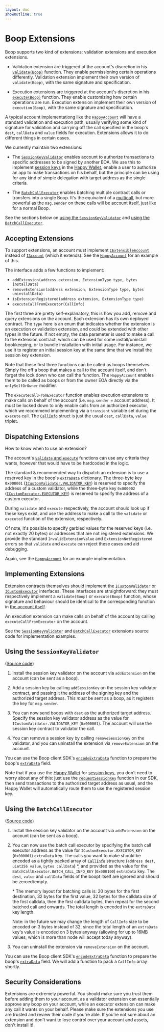 ```yaml
---
layout: doc
showOutline: true
---
```


# Boop Extensions

Boop supports two kind of extensions: validation extensions and execution extensions.

- Validation extension are triggered at the account's discretion in his [`validate(Boop)`][account-overview] function.
  They enable permissioning certain operations differently. Validation extension implement their own version of
  `validate(Boop)`, with the same signature and specification.

[account-overview]: /boop/contracts#account-contract

- Execution extensions are triggered at the account's discretion in his [`execute(Boop)`][account-overview] function.
  They enable customizing how certain operations are run. Execution extension implement their own version of
  `execution(Boop)`, with the same signature and specification.

A typical account implementationg like the [`HappyAccount`] will have a standard validation and execution path,
usually verifying some kind of signature for validation and carrying off the call specified in the boop's `dest`,
`callData` and `value` fields for execution. Extensions allows it to do different things in certain cases.

[`HappyAccount`]: https://github.com/HappyChainDevs/happychain/blob/master/contracts/src/boop/happychain/HappyAccount.sol

We currently maintain two extensions:

- The [`SessionKeyValidator`] enables account to authorize transactions to specific addresses to be signed by another EOA.
  We use this to implement [session keys] in the [Happy Wallet], enable a user to authorize an app to make transactions on
  his behalf, but the principle can be using for any kind of simple delegation with target address as the single criteria.

- The [`BatchCallExecutor`] enables batching multiple contract calls or transfers into a single Boop. It's the equivalent
  of a [multicall], but more powerful as the `msg.sender` on these calls will be account itself, just like for a normal
  Boop.

See the sections below on [using the `SessionKeyValidator`][using-session-key] and [using the
`BatchCallExecutor`][using-batch-call].

[`SessionKeyValidator`]: https://github.com/HappyChainDevs/happychain/blob/master/contracts/src/boop/extensions/SessionKeyValidator.sol
[`BatchCallExecutor`]: https://github.com/HappyChainDevs/happychain/blob/master/contracts/src/boop/extensions/BatchCallExecutor.sol
[session keys]: /sdk/js#session-keys
[Happy Wallet]: /sdk
[multicall]: https://github.com/mds1/multicall3
[using-session-key]: #using-the-sessionkeyvalidator
[using-batch-call]: #using-the-batchcallexecutor

## Accepting Extensions

To support extensions, an account must implement [`IExtensibleAccount`] instead of [`IAccount`] (which it extends).
See the [`HappyAccount`] for an example of this.

[`IExtensibleAccount`]: https://github.com/HappyChainDevs/happychain/blob/master/contracts/src/boop/interfaces/IExtensibleAccount.sol
[`IAccount`]: https://github.com/HappyChainDevs/happychain/blob/master/contracts/src/boop/interfaces/IAccount.sol

The interface adds a few functions to implement:

- `addExtension(address extension, ExtensionType type, bytes installData)`
- `removeExtension(address extension, ExtensionType type, bytes uninstallData)`
- `isExtensionRegistered(address extension, ExtensionType type)`
- `executeCallFromExecutor(CallInfo)`

The first three are pretty self-explanatory, this is how you add, remove and query extensions on the account. Each
extension has its own deployed contract. The `type` here is an enum that indicates whether the extension is an execution
or validation extension, and could be extended with other types in the future. If not empty, the data parameter is used
to make a call to the extension contract, which can be used for some install/uninstall bookkeeping, or to bundle
installation with initial usage. For instance, we use it to register an initial session key at the same time that we
install the session key extension.

Note that these first three functions can be called as boops themselves. Simply fire off a boop that makes
a call to the account itself, and don't forget the lock down who can call the function. The `HappyAccount` enables
them to be called as boops or from the owner EOA directly via the `onlySelfOrOwner` modifier.

The `executeCallFromExecutor` function enables execution extensions to make calls on behalf of the account (i.e.
`msg.sender` = account address). It must be locked down to only enable calls from an authorized executor, which we
recommend implementing via a `transient` variable set during the `execute` call. The [`CallInfo`][Types.sol] struct is just the usual
`dest`, `callData`, `value` triplet.

[Types.sol]: https://github.com/HappyChainDevs/happychain/blob/master/contracts/src/boop/interfaces/Types.sol

## Dispatching Extensions

How to know when to use an extension?

The account's [`validate` and `execute`][account-overview] functions can use any criteria they wants, however that would
have to be hardcoded in the logic.

The standard & recommended way to dispatch an extension is to use a reserved key in the boop's [`extraData`] dictionary.
The three-byte key `0x000001` ([`ICustomValidator.VALIDATOR_KEY`][`ICustomValidator`]) is reserved to specify the
address of a custom validator, while the three-byte key `0x000002` ([`ICustomExecutor.EXECUTOR_KEY`][`ICustomExecutor`])
is reserved to specify the address of a custom executor.

[`extraData`]: /boop/contracts#encoding
[`ICustomValidator`]: https://github.com/HappyChainDevs/happychain/blob/master/contracts/src/boop/interfaces/ICustomValidator.sol
[`ICustomExecutor`]: https://github.com/HappyChainDevs/happychain/blob/master/contracts/src/boop/interfaces/ICustomExecutor.sol

During `validate` and `execute` respectively, the account should look up if these keys exist, and use the address to
make a call to the `validate` or `executed` function of the extension, respectively.

Of note, it's possible to specify garbled values for the reserved keys (i.e. not exactly 20 bytes) or addresses that are
not registered extensions. We provide the standard `InvalidExtensionValue` and `ExtensionNotRegistered` errors so that
`validate` and `execute` can reject these cases and aid debugging.

Again, see the [`HappyAccount`] for an example implementation.

## Implementing Extensions

Extension contracts themselves should implement the [`ICustomValidator`] or [`ICustomExecutor`] interfaces. These
interfaces are straightforward: they must respectively implement a `validate(Boop)` or `execute(Boop)` function, whose
signature and behaviour should be identical to the corresponding function in [the account itself][account-overview].

An execution extension can make calls on behalf of the account by calling ` executeCallFromExecutor` on the account.

See the [`SessionKeyValidator`] and [`BatchCallExecutor`] extensions source code for implementation examples.

## Using the `SessionKeyValidator`

([Source code][`SessionKeyValidator`])

1. Install the session key validator on the account via `addExtension` on the account (can be sent as a boop).

2. Add a session key by calling `addSessionKey` on the session key validator contract, and passing it the address of the
   signing key and the authorized target address. This *must* be sent as a boop, as it registers the key for `msg.sender`.

3. You can now send boops with `dest` as the authorized target address. Specify the session key validator address as the
   value for `ICustomValidator.VALIDATOR_KEY` (`0x000001`). The account will use the session key contract to validator the
   call.

4. You can remove a session key by calling `removeSessionKey` on the validator, and you can uninstall the extension via
   `removeExtension` on the account.

You can use the Boop client SDK's [`encodeExtraData`] function to prepare the boop's [`extraData`] field.

[`encodeExtraData`]: /boop/sdk/api/functions/encodeExtraData

Note that if you use the [Happy Wallet] for [session keys], you don't need to worry about any of this: just use the
[`requestSessionKey`] function in our SDK, then send transactions to the authorized target address as usual, and the
Happy Wallet will automatically route them to use the registered session key.

[`requestSessionKey`]: sdk/js/api/functions/requestSessionKey

## Using the `BatchCallExecutor`

([Source code][`BatchCallExecutor`])

1. Install the session key validator on the account via `addExtension` on the account (can be sent as a boop).

2. You can now use the batch call executor by specifying the batch call executor address as the value for
   `ICustomExecutor.EXECUTOR_KEY` (`0x000001`) `extraData` key. The calls you want to make should be encoded as a tightly
   packed array of [`CallInfo`][Types.sol] structure (`address dest`, `uint256 value`, `bytes callData`) \*, and provided
   as the value for the ` BatchCallExecutor.BATCH_CALL_INFO_KEY` (`0x000100`) `extraData` key. The `dest`, `value` and
   `callData` fields of the boopt itself are ignored and should be zeroed/empty.

   \* The memory layout for batching calls is: 20 bytes for the first destination, 32 bytes for the first value, 32 bytes
   for the calldata size of the first calldata, then the first calldata bytes, then repeat for the second batched call and
   onwards. The total length is encoded in the `extraData` key length.

   Note: in the future we may change the length of `CallInfo` size to be encoded on 3 bytes instead of 32, since the total
   length of an `extraData` key's value is encoded on 3 bytes anyway (allowing for up to 16MB values, which is more than
   node will accept today anyway).

3. You can uninstall the extension via `removeExtension` on the account.

You can use the Boop client SDK's [`encodeExtraData`] function to prepare the boop's [`extraData`] field.
We will add a function to pack a `CallInfo` array shortly.

## Security Considerations

Extensions are extremely powerful. You should make sure you trust them before adding them to your account, as a
validator extension can essentially approve any boop on your account, while an executor extension can make any call it
wants on your behalf. Please make sure the extensions you use are trusted and review their code if you're able. If
you're not sure about an extension and don't want to lose control over your account and assets, don't install it!